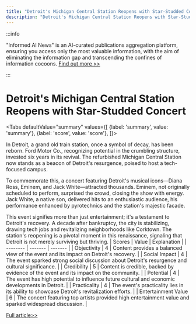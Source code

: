 ```yaml
---
title: "Detroit's Michigan Central Station Reopens with Star-Studded Concert"
description: "Detroit's Michigan Central Station Reopens with Star-Studded Concert"
---
```



:::info

"Informed AI News" is an AI-curated publications aggregation platform, ensuring you access only the most valuable information, with the aim of eliminating the information gap and transcending the confines of information cocoons.  [Find out more >>](/docs/guides)

:::

# Detroit's Michigan Central Station Reopens with Star-Studded Concert


<Tabs
	defaultValue="summary"
	values={[
	{label: 'summary', value: 'summary'},
	{label: 'score', value: 'score'},
]}>
<TabItem value="summary">


In Detroit, a grand old train station, once a symbol of decay, has been reborn. Ford Motor Co., recognizing potential in the crumbling structure, invested six years in its revival. The refurbished Michigan Central Station now stands as a beacon of Detroit's resurgence, poised to host a tech-focused campus.

To commemorate this, a concert featuring Detroit's musical icons—Diana Ross, Eminem, and Jack White—attracted thousands. Eminem, not originally scheduled to perform, surprised the crowd, closing the show with energy. Jack White, a native son, delivered hits to an enthusiastic audience, his performance enhanced by pyrotechnics and the station's majestic facade.

This event signifies more than just entertainment; it's a testament to Detroit's recovery. A decade after bankruptcy, the city is stabilizing, drawing tech jobs and revitalizing neighborhoods like Corktown. The station's reopening is a pivotal moment in this renaissance, signaling that Detroit is not merely surviving but thriving.
</TabItem>
<TabItem value="score">
	| Scores     | Value   | Explanation |
	| -------- | ------- | ------- |
	| Objectivity  | 4    | Content provides a balanced view of the event and its impact on Detroit's recovery.    |
	| Social Impact | 4     | The event sparked strong social discussion about Detroit's resurgence and cultural significance.    |
	| Credibility    | 5    | Content is credible, backed by evidence of the event and its impact on the community.    |
	| Potential    | 4    | The event has high potential to influence future cultural and economic developments in Detroit.    |
	| Practicality    | 4    | The event's practicality lies in its ability to showcase Detroit's revitalization efforts.    |
	| Entertainment Value    | 6    | The concert featuring top artists provided high entertainment value and sparked widespread discussion.    |
</TabItem>
</Tabs>

[Full article>>](https://apnews.com/article/diana-ross-eminem-detroit-central-station-53063694edc548d4d904d6cf62ebe403)
